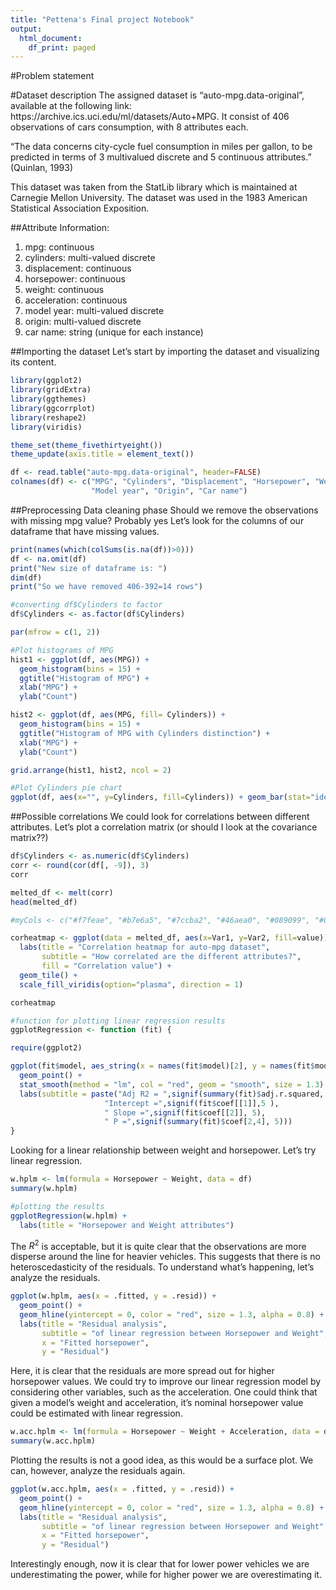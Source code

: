 ```yaml
---
title: "Pettena's Final project Notebook"
output:
  html_document:
    df_print: paged
---
```

#Problem statement

#Dataset description
The assigned dataset is "auto-mpg.data-original", available at the following link: https://archive.ics.uci.edu/ml/datasets/Auto+MPG.
It consist of 406 observations of cars consumption, with 8 attributes each.

  "The data concerns city-cycle fuel consumption in miles per gallon,
    to be predicted in terms of 3 multivalued discrete and 5 continuous
    attributes." (Quinlan, 1993)

This dataset was taken from the StatLib library which is maintained at Carnegie Mellon University. The dataset was used in the 1983 American Statistical Association Exposition.

##Attribute Information:

1. mpg: continuous
2. cylinders: multi-valued discrete
3. displacement: continuous
4. horsepower: continuous
5. weight: continuous
6. acceleration: continuous
7. model year: multi-valued discrete
8. origin: multi-valued discrete
9. car name: string (unique for each instance)

##Importing the dataset
Let's start by importing the dataset and visualizing its content.
```r
library(ggplot2)
library(gridExtra)
library(ggthemes)
library(ggcorrplot)
library(reshape2)
library(viridis)

theme_set(theme_fivethirtyeight())
theme_update(axis.title = element_text())

df <- read.table("auto-mpg.data-original", header=FALSE)
colnames(df) <- c("MPG", "Cylinders", "Displacement", "Horsepower", "Weight", "Acceleration",
                  "Model year", "Origin", "Car name")
```

##Preprocessing
Data cleaning phase
Should we remove the observations with missing mpg value? Probably yes
Let's look for the columns of our dataframe that have missing values.
```r
print(names(which(colSums(is.na(df))>0)))
df <- na.omit(df)
print("New size of dataframe is: ")
dim(df)
print("So we have removed 406-392=14 rows")
```


```r
#converting df$Cylinders to factor
df$Cylinders <- as.factor(df$Cylinders)

par(mfrow = c(1, 2))

#Plot histograms of MPG
hist1 <- ggplot(df, aes(MPG)) + 
  geom_histogram(bins = 15) + 
  ggtitle("Histogram of MPG") +
  xlab("MPG") +
  ylab("Count")

hist2 <- ggplot(df, aes(MPG, fill= Cylinders)) + 
  geom_histogram(bins = 15) + 
  ggtitle("Histogram of MPG with Cylinders distinction") +
  xlab("MPG") +
  ylab("Count")

grid.arrange(hist1, hist2, ncol = 2)

#Plot Cylinders pie chart
ggplot(df, aes(x="", y=Cylinders, fill=Cylinders)) + geom_bar(stat="identity") + coord_polar("y", start=0) +  theme_void() + ggtitle("Pie chart of number of cylinders")
```

##Possible correlations
We could look for correlations between different attributes. Let's plot a correlation matrix (or should I look at the covariance matrix??)

```r
df$Cylinders <- as.numeric(df$Cylinders)
corr <- round(cor(df[, -9]), 3)
corr

melted_df <- melt(corr)
head(melted_df)

#myCols <- c("#f7feae", "#b7e6a5", "#7ccba2", "#46aea0", "#089099", "#00718b", "#045275")

corheatmap <- ggplot(data = melted_df, aes(x=Var1, y=Var2, fill=value)) + 
  labs(title = "Correlation heatmap for auto-mpg dataset",
       subtitle = "How correlated are the different attributes?",
       fill = "Correlation value") +
  geom_tile() + 
  scale_fill_viridis(option="plasma", direction = 1)

corheatmap
```
```r
#function for plotting linear regression results
ggplotRegression <- function (fit) {

require(ggplot2)

ggplot(fit$model, aes_string(x = names(fit$model)[2], y = names(fit$model)[1])) + 
  geom_point() +
  stat_smooth(method = "lm", col = "red", geom = "smooth", size = 1.3) +
  labs(subtitle = paste("Adj R2 = ",signif(summary(fit)$adj.r.squared, 5),
                     "Intercept =",signif(fit$coef[[1]],5 ),
                     " Slope =",signif(fit$coef[[2]], 5),
                     " P =",signif(summary(fit)$coef[2,4], 5)))
}
```
Looking for a linear relationship between weight and horsepower. Let's try linear regression.
```r
w.hplm <- lm(formula = Horsepower ~ Weight, data = df)
summary(w.hplm)
```
```r
#plotting the results
ggplotRegression(w.hplm) +
  labs(title = "Horsepower and Weight attributes")
```
The $R^2$ is acceptable, but it is quite clear that the observations are more disperse around the line for heavier vehicles. This suggests that there is no heteroscedasticity of the residuals. To understand what's happening, let's analyze the residuals.

```r
ggplot(w.hplm, aes(x = .fitted, y = .resid)) +
  geom_point() +
  geom_hline(yintercept = 0, color = "red", size = 1.3, alpha = 0.8) +
  labs(title = "Residual analysis", 
       subtitle = "of linear regression between Horsepower and Weight",
       x = "Fitted horsepower",
       y = "Residual")
```
Here, it is clear that the residuals are more spread out for higher horsepower values. We could try to improve our linear regression model by considering other variables, such as the acceleration. One could think that given a model's weight and acceleration, it's nominal horsepower value could be estimated with linear regression.

```r
w.acc.hplm <- lm(formula = Horsepower ~ Weight + Acceleration, data = df)
summary(w.acc.hplm)
```
Plotting the results is not a good idea, as this would be a surface plot. We can, however, analyze the residuals again.
```r
ggplot(w.acc.hplm, aes(x = .fitted, y = .resid)) +
  geom_point() +
  geom_hline(yintercept = 0, color = "red", size = 1.3, alpha = 0.8) +
  labs(title = "Residual analysis", 
       subtitle = "of linear regression between Horsepower and Weight",
       x = "Fitted horsepower",
       y = "Residual")
```
Interestingly enough, now it is clear that for lower power vehicles we are underestimating the power, while for higher power we are overestimating it.


